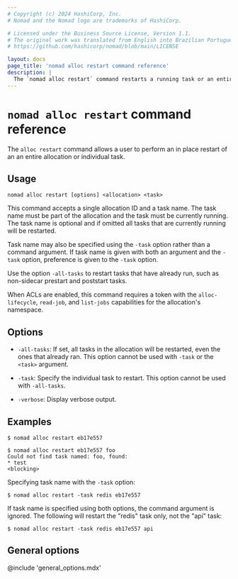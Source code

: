 ```yaml
---
# Copyright (c) 2024 HashiCorp, Inc.
# Nomad and the Nomad logo are trademarks of HashiCorp.

# Licensed under the Business Source License, Version 1.1.
# The original work was translated from English into Brazilian Portuguese.
# https://github.com/hashicorp/nomad/blob/main/LICENSE

layout: docs
page_title: 'nomad alloc restart command reference'
description: |
  The `nomad alloc restart` command restarts a running task or an entire allocation.
---
```


# `nomad alloc restart` command reference

The `alloc restart` command allows a user to perform an in place restart of an
an entire allocation or individual task.

## Usage

```plaintext
nomad alloc restart [options] <allocation> <task>
```

This command accepts a single allocation ID and a task name. The task name must
be part of the allocation and the task must be currently running. The task name
is optional and if omitted all tasks that are currently running will be
restarted.

Task name may also be specified using the `-task` option rather than a command
argument. If task name is given with both an argument and the `-task` option,
preference is given to the `-task` option.

Use the option `-all-tasks` to restart tasks that have already run, such as
non-sidecar prestart and poststart tasks.

When ACLs are enabled, this command requires a token with the
`alloc-lifecycle`, `read-job`, and `list-jobs` capabilities for the
allocation's namespace.

## Options

- `-all-tasks`: If set, all tasks in the allocation will be restarted, even the
  ones that already ran. This option cannot be used with `-task` or the
  `<task>` argument.

- `-task`: Specify the individual task to restart. This option cannot be used
  with `-all-tasks`.

- `-verbose`: Display verbose output.

## Examples

```shell-session
$ nomad alloc restart eb17e557

$ nomad alloc restart eb17e557 foo
Could not find task named: foo, found:
* test
<blocking>
```

Specifying task name with the `-task` option:

```shell-session
$ nomad alloc restart -task redis eb17e557
```

If task name is specified using both options, the command argument is ignored.
The following will restart the "redis" task only, not the "api" task:

```shell-session
$ nomad alloc restart -task redis eb17e557 api
```

## General options

@include 'general_options.mdx'

